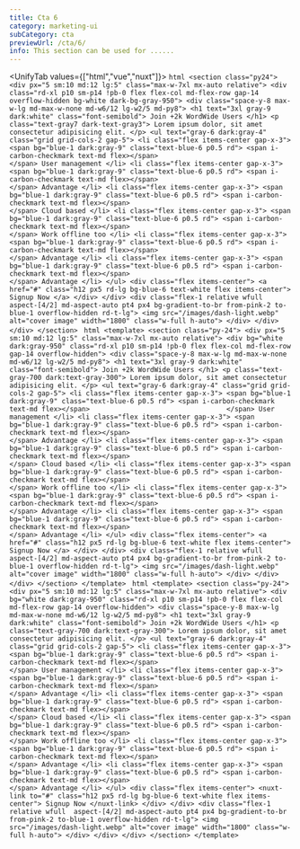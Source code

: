 ```yaml
---
title: Cta 6
category: marketing-ui
subCategory: cta
previewUrl: /cta/6/
info: This section can be used for ......
---
```


<UnifyTab values={["html","vue","nuxt"]}>
    <TabPanel value="html">
    ```html
    <section class="py24">
        <div px="5 sm:10 md:12 lg:5" class="max-w-7xl mx-auto relative">
            <div class="rd-xl p10 sm-p14 !pb-0 flex flex-col md-flex-row gap-14 overflow-hidden bg-white dark-bg-gray-950">
                <div class="space-y-8 max-w-lg md-max-w-none md-w6/12 lg-w2/5 md-py8">
                    <h1 text="3xl gray-9 dark:white" class="font-semibold">
                        Join +2k WordWide Users
                    </h1>
                    <p class="text-gray7 dark-text-gray3">
                        Lorem ipsum dolor, sit amet consectetur adipisicing elit.
                    </p>
                    <ul text="gray-6 dark:gray-4" class="grid grid-cols-2 gap-5">
                        <li class="flex items-center gap-x-3">
                            <span bg="blue-1 dark:gray-9" class="text-blue-6 p0.5 rd">
                                <span i-carbon-checkmark text-md flex></span>                                 
                            </span>
                            User management
                        </li>
                        <li class="flex items-center gap-x-3">
                            <span bg="blue-1 dark:gray-9" class="text-blue-6 p0.5 rd">
                                <span i-carbon-checkmark text-md flex></span>                                 
                            </span>
                            Advantage
                        </li>
                        <li class="flex items-center gap-x-3">
                            <span bg="blue-1 dark:gray-9" class="text-blue-6 p0.5 rd">
                                <span i-carbon-checkmark text-md flex></span>                                 
                            </span>
                            Cloud based
                        </li>
                        <li class="flex items-center gap-x-3">
                            <span bg="blue-1 dark:gray-9" class="text-blue-6 p0.5 rd">
                                <span i-carbon-checkmark text-md flex></span>                                 
                            </span>
                            Work offline too
                        </li>
                        <li class="flex items-center gap-x-3">
                            <span bg="blue-1 dark:gray-9" class="text-blue-6 p0.5 rd">
                                <span i-carbon-checkmark text-md flex></span>                                 
                            </span>
                            Advantage
                        </li>
                        <li class="flex items-center gap-x-3">
                            <span bg="blue-1 dark:gray-9" class="text-blue-6 p0.5 rd">
                                <span i-carbon-checkmark text-md flex></span>                                 
                            </span>
                            Advantage
                        </li>
                    </ul>
                    <div class="flex items-center">
                        <a href="#" class="h12 px5 rd-lg bg-blue-6 text-white flex items-center">
                            Signup Now
                        </a>
                    </div>
                </div>
                <div class="flex-1 relative wfull 
                aspect-[4/2] md-aspect-auto pt4 px4 bg-gradient-to-br from-pink-2 to-blue-1 overflow-hidden rd-t-lg">
                    <img src="/images/dash-light.webp" alt="cover image" width="1800" class="w-full h-auto">
                </div>
            </div>
        </div>
    </section>
    ```
    </TabPanel>
    <TabPanel value="vue">
    ```html
    <template>
        <section class="py-24">
            <div px="5 sm:10 md:12 lg:5" class="max-w-7xl mx-auto relative">
                <div bg="white dark:gray-950" class="rd-xl p10 sm-p14 !pb-0 flex flex-col md-flex-row gap-14 overflow-hidden">
                    <div class="space-y-8 max-w-lg md-max-w-none md-w6/12 lg-w2/5 md-py8">
                        <h1 text="3xl gray-9 dark:white" class="font-semibold">
                            Join +2k WordWide Users
                        </h1>
                        <p class="text-gray-700 dark:text-gray-300">
                            Lorem ipsum dolor, sit amet consectetur adipisicing elit.
                        </p>
                        <ul text="gray-6 dark:gray-4" class="grid grid-cols-2 gap-5">
                            <li class="flex items-center gap-x-3">
                                <span bg="blue-1 dark:gray-9" class="text-blue-6 p0.5 rd">
                                    <span i-carbon-checkmark text-md flex></span>                                 
                                </span>
                                User management
                            </li>
                            <li class="flex items-center gap-x-3">
                                <span bg="blue-1 dark:gray-9" class="text-blue-6 p0.5 rd">
                                    <span i-carbon-checkmark text-md flex></span>                                 
                                </span>
                                Advantage
                            </li>
                            <li class="flex items-center gap-x-3">
                                <span bg="blue-1 dark:gray-9" class="text-blue-6 p0.5 rd">
                                    <span i-carbon-checkmark text-md flex></span>                                 
                                </span>
                                Cloud based
                            </li>
                            <li class="flex items-center gap-x-3">
                                <span bg="blue-1 dark:gray-9" class="text-blue-6 p0.5 rd">
                                    <span i-carbon-checkmark text-md flex></span>                                 
                                </span>
                                Work offline too
                            </li>
                            <li class="flex items-center gap-x-3">
                                <span bg="blue-1 dark:gray-9" class="text-blue-6 p0.5 rd">
                                    <span i-carbon-checkmark text-md flex></span>                                 
                                </span>
                                Advantage
                            </li>
                            <li class="flex items-center gap-x-3">
                                <span bg="blue-1 dark:gray-9" class="text-blue-6 p0.5 rd">
                                    <span i-carbon-checkmark text-md flex></span>                                 
                                </span>
                                Advantage
                            </li>
                        </ul>
                        <div class="flex items-center">
                            <a href="#" class="h12 px5 rd-lg bg-blue-6 text-white flex items-center">
                                Signup Now
                            </a>
                        </div>
                    </div>
                    <div class="flex-1 relative wfull 
                    aspect-[4/2] md-aspect-auto pt4 px4 bg-gradient-to-br from-pink-2 to-blue-1 overflow-hidden rd-t-lg">
                        <img src="/images/dash-light.webp" alt="cover image" width="1800" class="w-full h-auto">
                    </div>
                </div>
            </div>
        </section>
    </template>
    ```
    </TabPanel>
    <TabPanel value="nuxt">
    ```html
    <template>
        <section class="py-24">
            <div px="5 sm:10 md:12 lg:5" class="max-w-7xl mx-auto relative">
                <div bg="white dark:gray-950" class="rd-xl p10 sm-p14 !pb-0 flex flex-col md-flex-row gap-14 overflow-hidden">
                    <div class="space-y-8 max-w-lg md-max-w-none md-w6/12 lg-w2/5 md-py8">
                        <h1 text="3xl gray-9 dark:white" class="font-semibold">
                            Join +2k WordWide Users
                        </h1>
                        <p class="text-gray-700 dark:text-gray-300">
                            Lorem ipsum dolor, sit amet consectetur adipisicing elit.
                        </p>
                        <ul text="gray-6 dark:gray-4" class="grid grid-cols-2 gap-5">
                            <li class="flex items-center gap-x-3">
                                <span bg="blue-1 dark:gray-9" class="text-blue-6 p0.5 rd">
                                    <span i-carbon-checkmark text-md flex></span>                                 
                                </span>
                                User management
                            </li>
                            <li class="flex items-center gap-x-3">
                                <span bg="blue-1 dark:gray-9" class="text-blue-6 p0.5 rd">
                                    <span i-carbon-checkmark text-md flex></span>                                 
                                </span>
                                Advantage
                            </li>
                            <li class="flex items-center gap-x-3">
                                <span bg="blue-1 dark:gray-9" class="text-blue-6 p0.5 rd">
                                    <span i-carbon-checkmark text-md flex></span>                                 
                                </span>
                                Cloud based
                            </li>
                            <li class="flex items-center gap-x-3">
                                <span bg="blue-1 dark:gray-9" class="text-blue-6 p0.5 rd">
                                    <span i-carbon-checkmark text-md flex></span>                                 
                                </span>
                                Work offline too
                            </li>
                            <li class="flex items-center gap-x-3">
                                <span bg="blue-1 dark:gray-9" class="text-blue-6 p0.5 rd">
                                    <span i-carbon-checkmark text-md flex></span>                                 
                                </span>
                                Advantage
                            </li>
                            <li class="flex items-center gap-x-3">
                                <span bg="blue-1 dark:gray-9" class="text-blue-6 p0.5 rd">
                                    <span i-carbon-checkmark text-md flex></span>                                 
                                </span>
                                Advantage
                            </li>
                        </ul>
                        <div class="flex items-center">
                            <nuxt-link to="#" class="h12 px5 rd-lg bg-blue-6 text-white flex items-center">
                                Signup Now
                            </nuxt-link>
                        </div>
                    </div>
                    <div class="flex-1 relative wfull 
                    aspect-[4/2] md-aspect-auto pt4 px4 bg-gradient-to-br from-pink-2 to-blue-1 overflow-hidden rd-t-lg">
                        <img src="/images/dash-light.webp" alt="cover image" width="1800" class="w-full h-auto">
                    </div>
                </div>
            </div>
        </section>
    </template>
    ```
    </TabPanel>
</UnifyTab>
